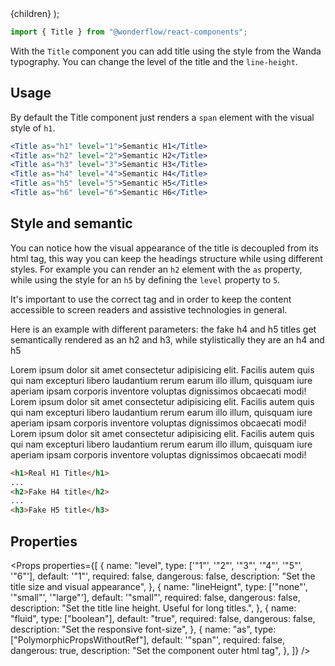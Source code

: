 
  <MdxLayout title="Title" description="Dynamic and fluid titles with control">
    {children}
  </MdxLayout>
);

```js
import { Title } from "@wonderflow/react-components";
```

With the `Title` component you can add title using the style from the Wanda typography. You can change the level of the title and the `line-height`.

## Usage

By default the Title component just renders a `span` element with the visual style of `h1`.

<LiveArea direction="column" horizontalAlign="start">
  <Title as="h1" level="1">
    Semantic H1
  </Title>
  <Title as="h2" level="2">
    Semantic H2
  </Title>
  <Title as="h3" level="3">
    Semantic H3
  </Title>
  <Title as="h4" level="4">
    Semantic H4
  </Title>
  <Title as="h5" level="5">
    Semantic H5
  </Title>
  <Title as="h6" level="6">
    Semantic H6
  </Title>
</LiveArea>

```jsx
<Title as="h1" level="1">Semantic H1</Title>
<Title as="h2" level="2">Semantic H2</Title>
<Title as="h3" level="3">Semantic H3</Title>
<Title as="h4" level="4">Semantic H4</Title>
<Title as="h5" level="5">Semantic H5</Title>
<Title as="h6" level="6">Semantic H6</Title>
```

## Style and semantic

You can notice how the visual appearance of the title is decoupled from its html tag, this way you can keep the headings structure while using different styles. For example you can render an `h2` element with the `as` property, while using the style for an `h5` by defining the `level` property to `5`.

<Snackbar type="warning" title="About semantic">
  It's important to use the correct tag and in order to keep the content
  accessible to screen readers and assistive technologies in general.
</Snackbar>

Here is an example with different parameters: the fake h4 and h5 titles get semantically rendered as an h2 and h3, while stylistically they are an h4 and h5

<LiveArea direction="column" horizontalAlign="start">
  <Title as="h1" level="1">
    Real H1 Title
  </Title>
  Lorem ipsum dolor sit amet consectetur adipisicing elit. Facilis autem quis qui
  nam excepturi libero laudantium rerum earum illo illum, quisquam iure aperiam ipsam
  corporis inventore voluptas dignissimos obcaecati modi!

<Title as="h2" level="4">
  Fake H4 title
</Title>
Lorem ipsum dolor sit amet consectetur adipisicing elit. Facilis autem quis qui nam
excepturi libero laudantium rerum earum illo illum, quisquam iure aperiam ipsam corporis
inventore voluptas dignissimos obcaecati modi!

  <Title as="h3" level="5">
    Fake H5 title
  </Title>
  Lorem ipsum dolor sit amet consectetur adipisicing elit. Facilis autem quis
  qui nam excepturi libero laudantium rerum earum illo illum, quisquam iure
  aperiam ipsam corporis inventore voluptas dignissimos obcaecati modi!
</LiveArea>

```html
<h1>Real H1 Title</h1>
...
<h2>Fake H4 title</h2>
...
<h3>Fake H5 title</h3>
```

## Properties

<Props
  properties={[
    {
      name: "level",
      type: ['"1"', '"2"', '"3"', '"4"', '"5"', '"6"'],
      default: '"1"',
      required: false,
      dangerous: false,
      description: "Set the title size and visual appearance",
    },
    {
      name: "lineHeignt",
      type: ['"none"', '"small"', '"large"'],
      default: '"small"',
      required: false,
      dangerous: false,
      description: "Set the title line height. Useful for long titles.",
    },
    {
      name: "fluid",
      type: ["boolean"],
      default: "true",
      required: false,
      dangerous: false,
      description: "Set the responsive font-size",
    },
    {
      name: "as",
      type: ["PolymorphicPropsWithoutRef"],
      default: '"span"',
      required: false,
      dangerous: true,
      description: "Set the component outer html tag",
    },
  ]}
/>
